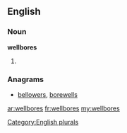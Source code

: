 ==English==

===Noun===
'''wellbores'''

# {{plural of|[[wellbore]]}}

===Anagrams===
* [[bellowers#English|bellowers]], [[borewells#English|borewells]]

[[Category:English plurals]]

[[ar:wellbores]]
[[fr:wellbores]]
[[my:wellbores]]